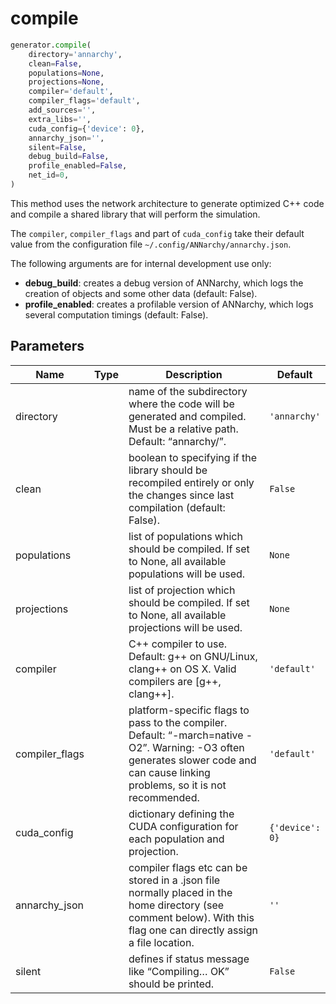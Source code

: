 # compile { #ANNarchy.generator.compile }

```python
generator.compile(
    directory='annarchy',
    clean=False,
    populations=None,
    projections=None,
    compiler='default',
    compiler_flags='default',
    add_sources='',
    extra_libs='',
    cuda_config={'device': 0},
    annarchy_json='',
    silent=False,
    debug_build=False,
    profile_enabled=False,
    net_id=0,
)
```

This method uses the network architecture to generate optimized C++ code and compile a shared library that will perform the simulation.

The ``compiler``, ``compiler_flags`` and part of ``cuda_config`` take their default value from the configuration file ``~/.config/ANNarchy/annarchy.json``.

The following arguments are for internal development use only:

* **debug_build**: creates a debug version of ANNarchy, which logs the creation of objects and some other data (default: False).
* **profile_enabled**: creates a profilable version of ANNarchy, which logs several computation timings (default: False).

## Parameters {.doc-section .doc-section-parameters}

| Name           | Type   | Description                                                                                                                                                                       | Default         |
|----------------|--------|-----------------------------------------------------------------------------------------------------------------------------------------------------------------------------------|-----------------|
| directory      |        | name of the subdirectory where the code will be generated and compiled. Must be a relative path. Default: "annarchy/".                                                            | `'annarchy'`    |
| clean          |        | boolean to specifying if the library should be recompiled entirely or only the changes since last compilation (default: False).                                                   | `False`         |
| populations    |        | list of populations which should be compiled. If set to None, all available populations will be used.                                                                             | `None`          |
| projections    |        | list of projection which should be compiled. If set to None, all available projections will be used.                                                                              | `None`          |
| compiler       |        | C++ compiler to use. Default: g++ on GNU/Linux, clang++ on OS X. Valid compilers are [g++, clang++].                                                                              | `'default'`     |
| compiler_flags |        | platform-specific flags to pass to the compiler. Default: "-march=native -O2". Warning: -O3 often generates slower code and can cause linking problems, so it is not recommended. | `'default'`     |
| cuda_config    |        | dictionary defining the CUDA configuration for each population and projection.                                                                                                    | `{'device': 0}` |
| annarchy_json  |        | compiler flags etc can be stored in a .json file normally placed in the home directory (see comment below). With this flag one can directly assign a file location.               | `''`            |
| silent         |        | defines if status message like "Compiling... OK" should be printed.                                                                                                               | `False`         |